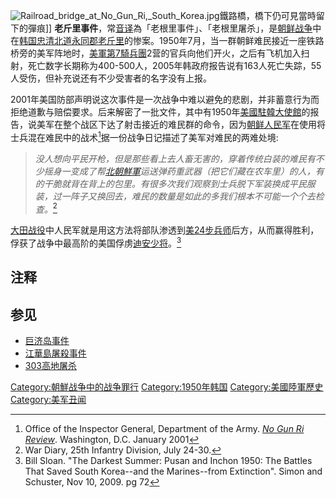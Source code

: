 {{expand|time=2013-12-07T22:40:41+00:00}}
{{Infobox Korean name
|caption=
|hangul=노근리 양민 학살 사건
|hanja=老斤里良民虐殺事件
|rr=Nogeunni Yangmin Haksal Sageon
|mr=Nogŭnni Yangmin Haksal Sagŏn
|}}
[[File:Railroad_bridge_at_No_Gun_Ri,_South_Korea.jpg|thumb]]鐵路橋，橋下仍可見當時留下的彈痕]]
'''老斤里事件'''，常[[音译|音译]]為「老根里事件」、「老根里屠杀」，是[[朝鲜战争|朝鲜战争]]中在[[韩国|韩国]][[忠清北道|忠清北道]][[永同郡|永同郡]][[老斤里|老斤里]]的惨案。1950年7月，当一群朝鲜难民接近一座铁路桥旁的美军阵地时，[[美軍第7騎兵團|美軍第7騎兵團]]2营的官兵向他们开火，之后有飞机加入扫射，死亡数字长期称为400-500人，2005年韩政府报告说有163人死亡失踪，55人受伤，但补充说还有不少受害者的名字没有上报。

2001年美国防部声明说这次事件是一次战争中难以避免的悲剧，并非蓄意行为而拒绝道歉与赔偿要求。后来解密了一批文件，其中有1950年[[美國駐韓大使館|美國駐韓大使館]]的报告，说美军在整个战区下达了射击接近的难民群的命令，因为[[朝鲜人民军|朝鲜人民军]]在使用将士兵混在难民中的战术<ref name="DAIG">Office of the Inspector General, Department of the Army. [[s:U.S._Department_of_the_Army_No_Gun_Ri_Review_Report|''No Gun Ri Review'']]. Washington, D.C. January 2001</ref>{{rp|v}}据一份战争日记描述了美军对难民的两难处境:

<blockquote>''没人想向平民开枪，但是那些看上去人畜无害的，穿着传统白装的难民有不少摇身一变成了帮[[朝鮮人民軍|北朝鮮軍]]运送弹药重武器（把它们藏在农车里）的人，有的干脆就背在背上的包里。有很多次我们观察到士兵脱下军装换成平民服装，过一阵子又换回去，难民的数量是如此的多我们根本不可能一个个去检查。''<ref>War Diary, 25th Infantry Division, July 24-30.</ref> </blockquote>

[[大田战役|大田战役]]中人民军就是用这方法将部队渗透到[[美國陸軍第24步兵師|美24步兵师]]后方，从而赢得胜利，俘获了战争中最高阶的美国俘虏[[威廉·弗里希·迪安|迪安少将]]。<ref>Bill Sloan. "The Darkest Summer: Pusan and Inchon 1950: The Battles That Saved South Korea--and the Marines--from Extinction". Simon and Schuster, Nov 10, 2009. pg 72</ref>

== 注释 ==
<references/>
== 参见 ==
*[[巨济岛事件|巨济岛事件]]
*[[江華島屠殺事件|江華島屠殺事件]]
*[[303高地屠杀|303高地屠杀]]

{{朝鲜战争}}
[[Category:朝鮮战争中的战争罪行|Category:朝鮮战争中的战争罪行]]
[[Category:1950年韩国|Category:1950年韩国]]
[[Category:美國陸軍歷史|Category:美國陸軍歷史]]
[[Category:美军丑闻|Category:美军丑闻]]